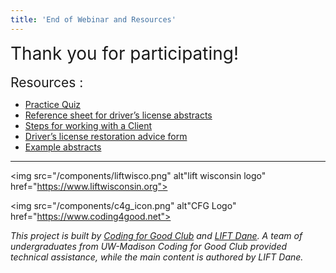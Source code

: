 ```yaml
---
title: 'End of Webinar and Resources'
---
```

<span style="font-size:2em;"> Thank you for participating!  </span> 
<br />
<br />
<span style="font-size:1.5em;"> Resources : </span> 

* [Practice Quiz](https://doc-0o-68-apps-viewer.googleusercontent.com/viewer/secure/pdf/os87hfcm3qbd6oj535hmgmh87vm1u6jt/2pluur9b79rbonlkobqev7u5ueq46j4l/1632174300000/drive/08552243935757329460/ACFrOgApQ-p8NbcqGDtEP8OHkNPbXszXFdYdlZ9k-0n6-FwZNpgsfLi1oGBgYO2dZX5BH6uRNyZ9_BC7e_G5vWVi53mvVrMSKU4ircJO2zYsKAgtBICBb0SsRvoktZfw6wCNaHVcZ4YdjISDyseF?print=true&nonce=8egfiginlfu8q&user=08552243935757329460&hash=vvb4hvmf9ar3l541knjk4rscp4mi8ia9)
* [Reference sheet for driver’s license abstracts](https://drive.google.com/file/d/16U3iz0npQ25HtRIJLLysHUkyS1Bq0AU8/view?ormat=pdf)
* [Steps for working with a Client](https://doc-08-68-apps-viewer.googleusercontent.com/viewer/secure/pdf/os87hfcm3qbd6oj535hmgmh87vm1u6jt/jatv0s3na5fvqq15r59gimuuqot6t683/1632174000000/drive/08552243935757329460/ACFrOgBGkh3krOCvkzG60Wx3V4uq6fyHTImdCJryL-0A0ESySiTZjVJKvA1sq2BJLdkwbgCbY_QpOA4KA4tnl1Vf5_UhVVyeLTKi6nyatnw4Jwho7xNrRDR09pb9XuxdI6yqpYuD4_Mkdmzid8Ky?print=true)
* [Driver’s license restoration advice form](https://doc-14-68-apps-viewer.googleusercontent.com/viewer/secure/pdf/os87hfcm3qbd6oj535hmgmh87vm1u6jt/ntf1gjkrrg5oqdq6u16c9ukjbfjbk2b5/1632174375000/drive/08552243935757329460/ACFrOgAJUX6vQ_tD4Pu0flAFV-U_26tMpAtiudBfMfMFHn57CbW0kYZC5cQUL_gcqhxGbr356PuwfA0hgkfaJtIghiOlT-xhIK05aHwdO3knEoSxUdbWE4WC-esYOk4P5VS9Jmzrsir_RQIvzAfZ?print=true)
* [Example abstracts](https://doc-0o-68-apps-viewer.googleusercontent.com/viewer/secure/pdf/os87hfcm3qbd6oj535hmgmh87vm1u6jt/5s2r7u3mjqpfj65mluo7r4m0q1u643p5/1632174000000/drive/08552243935757329460/ACFrOgDT2GdNDElwqKrrWE4jONL4dBUklo9LQdzyaOCO35ZJCaL8MvsrNFBWmtJpZ8IclYw7YALreFqQIhIoO8bceF5Tp0NXCUMpZfvjvah9SSkpXlV07U4F9OHJb3p2EO-VlPulZ8mbh1vA0IUR?print=true&nonce=fla9fcifpha74&user=08552243935757329460&hash=um2nbgjfhvq56ephecgs78gucvq3fbbj)

***
<img src="/components/liftwisco.png" alt"lift wisconsin logo" href="https://www.liftwisconsin.org">
<!-- ![lift dane icon](/components/liftwisco.png "LIFT Wisconsin") -->
<!-- ![x icon](/components/x.png "X") -->
<img src="/components/c4g_icon.png" alt"CFG Logo" href="https://www.coding4good.net">
<!-- ![cfg icon](/components/c4g_icon.png "Coding for Good") -->

*This project is built by [Coding for Good Club](https://www.coding4good.net) and [LIFT Dane](https://www.liftdane.org). A team of undergraduates from UW-Madison Coding for Good Club provided technical assistance, while the main content is authored by LIFT Dane.*
